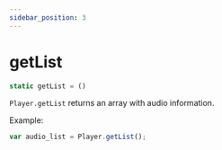 ```yaml
---
sidebar_position: 3
---
```

# getList

```js
static getList = ()
```

`Player.getList` returns an array with audio information.

Example:
```js
var audio_list = Player.getList();
```